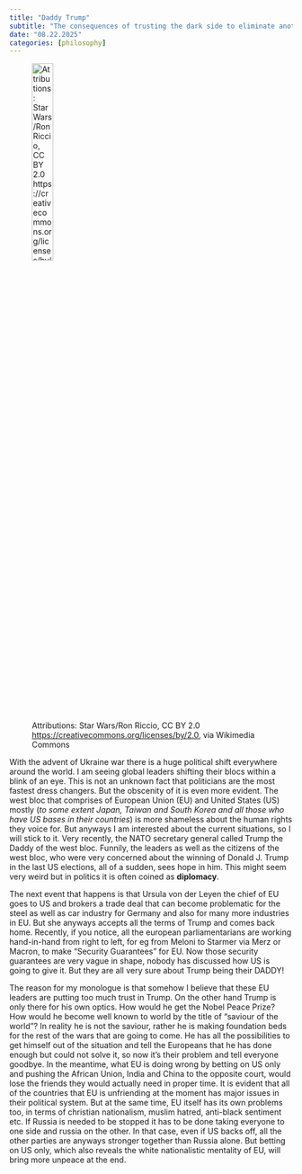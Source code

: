 ---
title: "Daddy Trump"
subtitle: "The consequences of trusting the dark side to eliminate another dark side"
date: "08.22.2025"
categories: [philosophy]
---

![Attributions: Star Wars/Ron Riccio, CC BY 2.0 <https://creativecommons.org/licenses/by/2.0>, via Wikimedia Commons](./darthvader.jpeg){width="30%"}

With the advent of Ukraine war there is a huge political shift everywhere around the world. I am seeing global leaders shifting their blocs within a blink of an eye. This is not an unknown fact that politicians are the most fastest dress changers. But the obscenity of it is even more evident. The west bloc that comprises of European Union (EU) and United States (US) mostly (*to some extent Japan, Taiwan and South Korea and all those who have US bases in their countries*) is more shameless about the human rights they voice for. But anyways I am interested about the current situations, so I will stick to it. Very recently, the NATO secretary general called Trump the Daddy of the west bloc. Funnily, the leaders as well as the citizens of the west bloc, who were very concerned about the winning of Donald J. Trump in the last US elections, all of a sudden, sees hope in him. This might seem very weird but in politics it is often coined as **diplomacy**. 

The next event that happens is that Ursula von der Leyen the chief of EU goes to US and brokers a trade deal that can become problematic for the steel as well as car industry for Germany and also for many more industries in EU. But she anyways accepts all the terms of Trump and comes back home. Recently, if you notice, all the european parliamentarians are working hand-in-hand from right to left, for eg from Meloni to Starmer via Merz or Macron, to make "Security Guarantees" for EU. Now those security guarantees are very vague in shape, nobody has discussed how US is going to give it. But they are all very sure about Trump being their DADDY!

The reason for my monologue is that somehow I believe that these EU leaders are putting too much trust in Trump. On the other hand Trump is only there for his own optics. How would he get the Nobel Peace Prize? How would he become well known to world by the title of "saviour of the world"? In reality he is not the saviour, rather he is making foundation beds for the rest of the wars that are going to come. He has all the possibilities to get himself out of the situation and tell the Europeans that he has done enough but could not solve it, so now it's their problem and tell everyone goodbye. In the meantime, what EU is doing wrong by betting on US only and pushing the African Union, India and China to the opposite court, would lose the friends they would actually need in proper time. It is evident that all of the countries that EU is unfriending at the moment has major issues in their political system. But at the same time, EU itself has its own problems too, in terms of christian nationalism, muslim hatred, anti-black sentiment etc. If Russia is needed to be stopped it has to be done taking everyone to one side and russia on the other. In that case, even if US backs off, all the other parties are anyways stronger together than Russia alone. But betting on US only, which also reveals the white nationalistic mentality of EU, will bring more unpeace at the end.